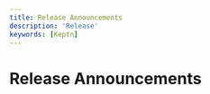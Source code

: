 ```yaml
---
title: Release Announcements
description: 'Release'
keywords: [Keptn]
---
```


# Release Announcements

<head>
  <script
    type="module"
    src="https://cdn.jsdelivr.net/gh/zerodevx/zero-md@2/dist/zero-md.min.js"
  ></script>
</head>
<body>
  <zero-md src="https://raw.githubusercontent.com/keptn/keptn/master/CHANGELOG.md"></zero-md>
</body>
